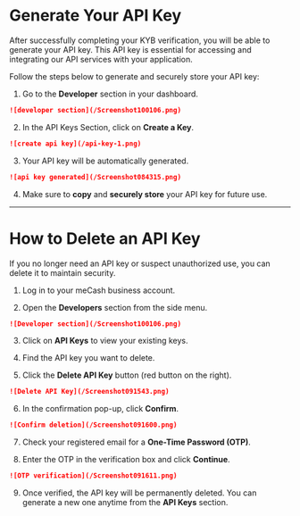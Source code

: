 # Generate Your API Key

After successfully completing your KYB verification, you will be able to generate your API key. 
This API key is essential for accessing and integrating our API services with your application. 

Follow the steps below to generate and securely store your API key:


1. Go to the **Developer** section in your dashboard.

```md
![developer section](/Screenshot100106.png) 
```

2. In the API Keys Section, click on **Create a Key**.

```md
![create api key](/api-key-1.png)
```

3. Your API key will be automatically generated.

```md
![api key generated](/Screenshot084315.png)
```

4. Make sure to **copy** and **securely store** your API key for future use.


---



# How to Delete an API Key

If you no longer need an API key or suspect unauthorized use, you can delete it to maintain security.

1. Log in to your meCash business account. 


2. Open the **Developers** section from the side menu.  
```md   
![Developer section](/Screenshot100106.png)  
```

3. Click on **API Keys** to view your existing keys.  


4. Find the API key you want to delete.  


5. Click the **Delete API Key** button (red button on the right).  
```md
![Delete API Key](/Screenshot091543.png) 
```

6. In the confirmation pop-up, click **Confirm**.  
```md
![Confirm deletion](/Screenshot091600.png)  
```

7. Check your registered email for a **One-Time Password (OTP)**.


8. Enter the OTP in the verification box and click **Continue**.  

```md
![OTP verification](/Screenshot091611.png)  
```

9. Once verified, the API key will be permanently deleted. You can generate a new one anytime from the **API Keys** section.
